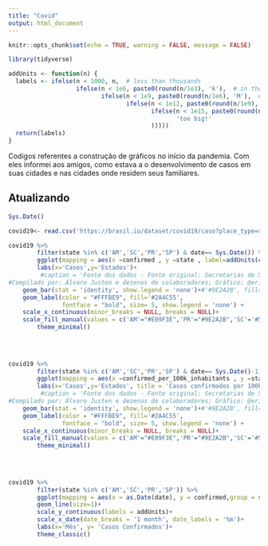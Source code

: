```yaml
---
title: "Covid"
output: html_document
---
```


```r
knitr::opts_chunk$set(echo = TRUE, warning = FALSE, message = FALSE)

library(tidyverse)

addUnits <- function(n) {
  labels <- ifelse(n < 1000, n,  # less than thousands
                   ifelse(n < 1e6, paste0(round(n/1e3), 'k'),  # in thousands
                          ifelse(n < 1e9, paste0(round(n/1e6), 'M'),  # in millions
                                 ifelse(n < 1e12, paste0(round(n/1e9), 'B'), # in billions
                                        ifelse(n < 1e15, paste0(round(n/1e12), 'T'), # in trillions
                                               'too big!'
                                        )))))
  return(labels)
}

```
  
 Codigos referentes a construção de gráficos no início da pandemia. Com eles 
 informei aos amigos, como estava a o desenvolvimento de casos em suas 
 cidades e nas cidades onde residem seus familiares.  
   
## Atualizando
  


```r
Sys.Date()
```

```r
covid19<- read.csv('https://brasil.io/dataset/covid19/caso?place_type=state&format=csv')
```

```r

covid19 %>% 
        filter(state %in% c('AM','SC','PR','SP') & date== Sys.Date()) %>% 
        ggplot(mapping = aes(x =confirmed , y =state , label=addUnits(confirmed), fill=state)) +
        labs(x='Casos',y='Estados')+
         #caption = 'Fonte dos dados - Fonte original: Secretarias de Saúde estaduais
#Compilado por: Álvaro Justen e dezenas de colaboradores; Gráfico: @ericles_pvieira'size=32)+
    geom_bar(stat = 'identity', show.legend = 'none')+#'#9E2A2B', fill='#9E2A2B')++
    geom_label(color = "#FFFBE9", fill='#2A4C55',
               fontface = "bold", size= 5, show.legend = 'none') +
    scale_x_continuous(minor_breaks = NULL, breaks = NULL)+
    scale_fill_manual(values = c('AM'="#E09F3E",'PR'="#9E2A2B",'SC'='#540B0E','SP' = '#2E4052'))+
        theme_minimal()
        
 
        

```
```r

covid19 %>% 
        filter(state %in% c('AM','SC','PR','SP') & date== Sys.Date()-1) %>% 
        ggplot(mapping = aes(x =confirmed_per_100k_inhabitants , y =state , label=addUnits(confirmed_per_100k_inhabitants), fill=state)) +
        labs(x='Casos',y='Estados', title = 'Casos confirmados por 100k habitantes')+
         #caption = 'Fonte dos dados - Fonte original: Secretarias de Saúde estaduais
#Compilado por: Álvaro Justen e dezenas de colaboradores; Gráfico: @ericles_pvieira'size=32)+
    geom_bar(stat = 'identity', show.legend = 'none')+#'#9E2A2B', fill='#9E2A2B')++
    geom_label(color = "#FFFBE9", fill='#2A4C55',
               fontface = "bold", size= 5, show.legend = 'none') +
    scale_x_continuous(minor_breaks = NULL, breaks = NULL)+
    scale_fill_manual(values = c('AM'="#E09F3E",'PR'="#9E2A2B",'SC'='#540B0E','SP' = '#2E4052'))+
        theme_minimal()
        
 
        

```

```r

covid19 %>% 
        filter(state %in% c('AM','SC','PR','SP')) %>% 
        ggplot(mapping = aes(x = as.Date(date), y = confirmed,group = state,color = factor(state)))+
        geom_line(size=1)+
        scale_y_continuous(labels = addUnits)+
        scale_x_date(date_breaks = '1 month', date_labels = '%m')+
        labs(x='Mês', y= 'Casos Confirmados')+
        theme_classic()
                     

```

